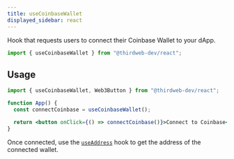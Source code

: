 ```yaml
---
title: useCoinbaseWallet
displayed_sidebar: react
---
```



Hook that requests users to connect their Coinbase Wallet to your dApp.

```jsx
import { useCoinbaseWallet } from "@thirdweb-dev/react";
```

## Usage

```jsx
import { useCoinbaseWallet, Web3Button } from "@thirdweb-dev/react";

function App() {
  const connectCoinbase = useCoinbaseWallet();

  return <button onClick={() => connectCoinbase()}>Connect to Coinbase</button>;
}
```

Once connected, use the [`useAddress`](/react/hooks/useaddress) hook to get the address of the connected wallet.
